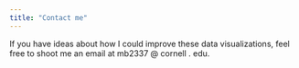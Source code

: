 ```yaml
---
title: "Contact me"
---
```


If you have ideas about how I could improve these data visualizations, feel free to shoot me an email at mb2337 @ cornell . edu. 
